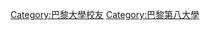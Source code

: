 {{Catnav|頁面分類|人物|校友|大學校友|法國大學校友}}

[[Category:巴黎大學校友|Category:巴黎大學校友]]
[[Category:巴黎第八大學|Category:巴黎第八大學]]